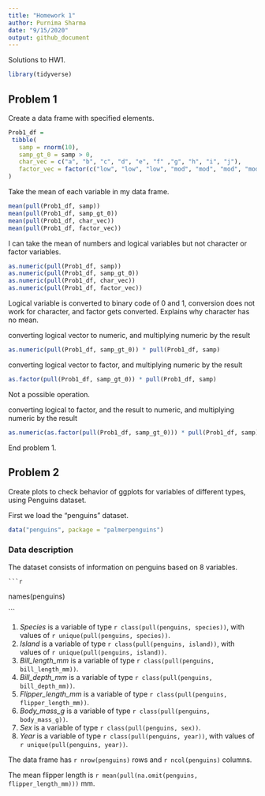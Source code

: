 ```yaml
---
title: "Homework 1"
author: Purnima Sharma
date: "9/15/2020"
output: github_document
---
```


Solutions to HW1.

```r
library(tidyverse)
```


## Problem 1

Create a data frame with specified elements.

```r
Prob1_df = 
 tibble(
   samp = rnorm(10),
   samp_gt_0 = samp > 0,
   char_vec = c("a", "b", "c", "d", "e", "f" ,"g", "h", "i", "j"),
   factor_vec = factor(c("low", "low", "low", "mod", "mod", "mod", "mod",   "high", "high", "high"))
)
```

Take the mean of each variable in my data frame.

```r
mean(pull(Prob1_df, samp))
mean(pull(Prob1_df, samp_gt_0))
mean(pull(Prob1_df, char_vec))
mean(pull(Prob1_df, factor_vec))
```

I can take the mean of numbers and logical variables but not character or factor variables.


```r
as.numeric(pull(Prob1_df, samp))
as.numeric(pull(Prob1_df, samp_gt_0))
as.numeric(pull(Prob1_df, char_vec))
as.numeric(pull(Prob1_df, factor_vec))
```

Logical variable is converted to binary code of 0 and 1, conversion does not work for character, and factor gets converted. Explains why character has no mean.


converting logical vector to numeric, and multiplying numeric by the result

```r
as.numeric(pull(Prob1_df, samp_gt_0)) * pull(Prob1_df, samp)
```



converting logical vector to factor, and multiplying numeric by the result

```r
as.factor(pull(Prob1_df, samp_gt_0)) * pull(Prob1_df, samp)
```
Not a possible operation.


converting logical to factor, and the result to numeric,  and multiplying numeric by the result

```r
as.numeric(as.factor(pull(Prob1_df, samp_gt_0))) * pull(Prob1_df, samp)
```
End problem 1.


## Problem 2

Create plots to check behavior of ggplots for variables of different types, using Penguins dataset.
 
 First we load the "penguins" dataset.
 
```r
data("penguins", package = "palmerpenguins")
```


### Data description

   The dataset consists of information on penguins based on 8 variables. 
   
    ```r
names(penguins)

```
   
 1. *Species* is a variable of type `r class(pull(penguins, species))`, with values of `r unique(pull(penguins, species))`.
 2.  *Island* is a variable of type `r class(pull(penguins, island))`, with values of `r unique(pull(penguins, island))`.
 3.  *Bill_length_mm* is a variable of type `r class(pull(penguins, bill_length_mm))`.
 4.  *Bill_depth_mm* is a variable of type `r class(pull(penguins, bill_depth_mm))`.
 5.  *Flipper_length_mm* is a variable of type `r class(pull(penguins, flipper_length_mm))`.
 6.  *Body_mass_g* is a variable of type `r class(pull(penguins, body_mass_g))`.
 7.  *Sex* is a variable of type `r class(pull(penguins, sex))`.
 8. *Year* is a variable of type `r class(pull(penguins, year))`, with values of `r unique(pull(penguins, year))`.
   
    
 The data frame has `r nrow(penguins)` rows and `r ncol(penguins)` columns.
 


The mean flipper length is `r mean(pull(na.omit(penguins, flipper_length_mm)))` mm.
 
 
